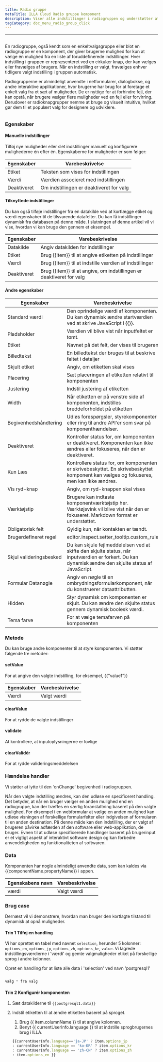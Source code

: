 ```yaml
---
title: Radio gruppe
metaTitle: ILLA Cloud Radio gruppe komponent
description: Viser alle indstillinger i radiogruppen og understøtter at vælge 1 mulighed.
tagCategory: doc_menu_radio_group_click
---
```


* * *

## <Heading hidden>Radiogruppe</Heading>

En radiogruppe, også kendt som en enkeltvalgsgruppe eller blot en radiogruppe er en komponent, der giver brugerne mulighed for kun at vælge én mulighed fra en liste af foruddefinerede indstillinger. Hver indstilling i gruppen er repræsenteret ved en cirkulær knap, der kan vælges eller fravælges af brugere. Når en indstilling er valgt, fravælges enhver tidligere valgt indstilling i gruppen automatisk.

Radiogrupperne er almindeligt anvendte i netformularer, dialogbokse, og andre interaktive applikationer, hvor brugerne har brug for at foretage et enkelt valg fra et sæt af muligheder. De er nyttige for at forhindre fejl, der kan opstå, når brugere vælger flere muligheder ved en fejl eller forvirring. Derudover er radioknapgrupper nemme at bruge og visuelt intuitive, hvilket gør dem til et populært valg for designere og udviklere.

<img src='https://cdn.illacloud.com/official-website/img/docs/assemble/radiogroup1.png' alt="" />

### Egenskaber

#### Manuelle indstillinger

Tilføj nye muligheder eller slet indstillinger manuelt og konfigurere mulighederne én efter én. Egenskaberne for muligheder er som følger: 

| Egenskaber  | Varebeskrivelse                          |
| ----------- | ---------------------------------------- |
| Etiket      | Teksten som vises for indstillingen      |
| Værdi       | Værdien associeret med indstillingen     |
| Deaktiveret | Om indstillingen er deaktiveret for valg |

#### Tilknyttede indstillinger

Du kan også tilføje indstillinger fra en datakilde ved at kortlægge etiket og værdi egenskaber til de tilsvarende datafelter. Du kan få indstillinger dynamisk fra databasen på denne måde. I slutningen af denne artikel vil vi vise, hvordan vi kan bruge den gennem et eksempel.

| Egenskaber  | Varebeskrivelse                                                       |
| ----------- | --------------------------------------------------------------------- |
| Datakilde   | Angiv datakilden for indstillinger                                    |
| Etiket      | Brug {{item}} til at angive etiketten på indstillinger                |
| Værdi       | Brug {{item}} til at indstille værdien af indstillinger               |
| Deaktiveret | Brug {{item}} til at angive, om indstillingen er deaktiveret for valg |

#### Andre egenskaber

| Egenskaber              | Varebeskrivelse                                                                                                                                      |
| ----------------------- | ---------------------------------------------------------------------------------------------------------------------------------------------------- |
| Standard værdi          | Den oprindelige værdi af komponenten. Du kan dynamisk ændre startværdien ved at skrive JavaScript i {{}}.                                            |
| Pladsholder             | Værdien vil blive vist når inputfeltet er tomt.                                                                                                      |
| Etiket                  | Navnet på det felt, der vises til brugeren                                                                                                           |
| Billedtekst             | En billedtekst der bruges til at beskrive feltet i detaljer                                                                                          |
| Skjult etiket           | Angiv, om etiketten skal vises                                                                                                                       |
| Placering               | Sæt placeringen af etiketten relativt til komponenten                                                                                                |
| Justering               | Indstil justering af etiketten                                                                                                                       |
| Width                   | Når etiketten er på venstre side af komponenten, indstilles breddeforholdet på etiketten                                                             |
| Begivenhedshåndtering   | Udløs forespørgsler, styrekomponenter eller ring til andre API'er som svar på komponenthændelser.                                                    |
| Deaktiveret             | Kontroller status for, om komponenten er deaktiveret. Komponenten kan ikke ændres eller fokuseres, når den er deaktiveret.                           |
| Kun Læs                 | Kontrollere status for, om komponenten er skrivebeskyttet. En skrivebeskyttet komponent kan vælges og fokuseres, men kan ikke ændres.                |
| Vis ryd-knap            | Angiv, om ryd-knappen skal vises                                                                                                                     |
| Værktøjstip             | Brugere kan indtaste komponentværktøjstip her. Værktøjsvink vil blive vist når den er fokuseret. Markdown format er understøttet.                    |
| Obligatorisk felt       | Gyldig kun, når kontakten er tændt.                                                                                                                  |
| Brugerdefineret regel   | editor.inspect.setter_tooltip.custom_rule                                                                                                            |
| Skjul valideringsbesked | Du kan skjule fejlmeddelelsen ved at skifte den skjulte status, når inputværdien er forkert. Du kan dynamisk ændre den skjulte status af JavaScript. |
| Formular Datanøgle      | Angiv en nøgle til en ombrydningsformularkomponent, når du konstruerer dataattributten.                                                              |
| Hidden                  | Styr dynamisk om komponenten er skjult. Du kan ændre den skjulte status gennem dynamisk boolesk værdi.                                               |
| Tema farve              | For at vælge temafarven på komponenten                                                                                                               |

### Metode

Du kan bruge andre komponenter til at styre komponenten. Vi støtter følgende tre metoder:

#### setValue

For at angive den valgte indstilling, for eksempel, {{”value1”}}

| Egenskaber | Varebeskrivelse |
| ---------- | --------------- |
| Værdi      | Valgt værdi     |

#### clearValue

For at rydde de valgte indstillinger

#### validate

At kontrollere, at inputoplysningerne er lovlige

#### clearValidér

For at rydde valideringsmeddelelsen

### Hændelse handler

Vi støtter at lytte til den 'onChange' begivenhed i radiogruppen. 

Når den valgte indstilling ændres, kan den udløse en specificeret handling. Det betyder, at når en bruger vælger en anden mulighed end en radiogruppe, kan der træffes en særlig foranstaltning baseret på den valgte mulighed. For eksempel i en webformular at vælge en anden mulighed kan udløse visningen af forskellige formularfelter eller indgivelsen af formularen til en anden destination. På denne måde kan den indstilling, der er valgt af brugeren påvirke adfærden af den software eller web-applikation, de bruger. Evnen til at udløse specificerede handlinger baseret på brugerinput er et vigtigt aspekt af interaktivt software design og kan forbedre anvendeligheden og funktionaliteten af softwaren.

### Data

Komponenten har nogle almindeligt anvendte data, som kan kaldes via {{componentName.propertyName}} i appen.

| Egenskabens navn | Varebeskrivelse |
| ---------------- | --------------- |
| værdi            | Valgt værdi     |

### Brug case

Dernæst vil vi demonstrere, hvordan man bruger den kortlagte tilstand til dynamisk at opnå muligheder. 

#### Trin 1 Tilføj en handling

Vi har oprettet en tabel med navnet `selection`, herunder 5 kolonner: `options_en`, `options_jp`, `options_zh`, `options_kr`, `value`. Vi lagrede indstillingsværdierne i 'værdi' og gemte valgmuligheder etiket på forskellige sprog i andre kolonner. 

Opret en handling for at liste alle data i 'selection' ved navn 'postgresql1'

<img src='https://cdn.illacloud.com/official-website/img/docs/assemble/radio1.png' alt="" />

```jsx
vælg * fra valg
```

#### Trin 2 Konfigurér komponenten

1.  Sæt datakilderne til `{{postgresql1.data}}` 
2.  Indstil etiketten til at ændre etiketten baseret på sproget. 

    1.  Brug {{ item.columnName }} til at angive kolonnen. 
    2.  Benyt {{ currentUserInfo.language }} til at indstille sprogbrugernes brug i ILLA.

    ```jsx
    {{currentUserInfo.language=='ja-JP' ? item.options_jp 
    : currentUserInfo.language == 'ko-KR' ? item.options_kr 
    : currentUserInfo.language == 'zh-CN' ? item.options_zh 
    : item.options_en }}
    ```

<img src='https://cdn.illacloud.com/official-website/img/docs/assemble/radiogroup2.png' alt="" />
